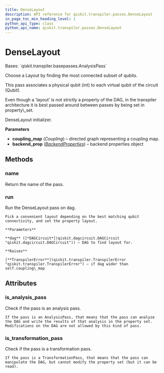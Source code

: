 ```yaml
---
title: DenseLayout
description: API reference for qiskit.transpiler.passes.DenseLayout
in_page_toc_min_heading_level: 1
python_api_type: class
python_api_name: qiskit.transpiler.passes.DenseLayout
---
```


# DenseLayout

<Class id="qiskit.transpiler.passes.DenseLayout" isDedicatedPage={true} github="https://github.com/qiskit/qiskit/tree/stable/0.18/qiskit/transpiler/passes/layout/dense_layout.py" signature="DenseLayout(*args, **kwargs)" modifiers="class">
  Bases: `qiskit.transpiler.basepasses.AnalysisPass`

  Choose a Layout by finding the most connected subset of qubits.

  This pass associates a physical qubit (int) to each virtual qubit of the circuit (Qubit).

  <Admonition title="Note" type="note">
    Even though a ‘layout’ is not strictly a property of the DAG, in the transpiler architecture it is best passed around between passes by being set in property\_set.
  </Admonition>

  DenseLayout initializer.

  **Parameters**

  *   **coupling\_map** (*Coupling*) – directed graph representing a coupling map.
  *   **backend\_prop** ([*BackendProperties*](qiskit.providers.models.BackendProperties "qiskit.providers.models.BackendProperties")) – backend properties object

  ## Methods

  <span id="qiskit-transpiler-passes-denselayout-name" />

  ### name

  <Function id="qiskit.transpiler.passes.DenseLayout.name" signature="DenseLayout.name()">
    Return the name of the pass.
  </Function>

  <span id="qiskit-transpiler-passes-denselayout-run" />

  ### run

  <Function id="qiskit.transpiler.passes.DenseLayout.run" signature="DenseLayout.run(dag)">
    Run the DenseLayout pass on dag.

    Pick a convenient layout depending on the best matching qubit connectivity, and set the property layout.

    **Parameters**

    **dag** ([*DAGCircuit*](qiskit.dagcircuit.DAGCircuit "qiskit.dagcircuit.DAGCircuit")) – DAG to find layout for.

    **Raises**

    [**TranspilerError**](qiskit.transpiler.TranspilerError "qiskit.transpiler.TranspilerError") – if dag wider than self.coupling\_map
  </Function>

  ## Attributes

  ### is\_analysis\_pass

  <Attribute id="qiskit.transpiler.passes.DenseLayout.is_analysis_pass">
    Check if the pass is an analysis pass.

    If the pass is an AnalysisPass, that means that the pass can analyze the DAG and write the results of that analysis in the property set. Modifications on the DAG are not allowed by this kind of pass.
  </Attribute>

  ### is\_transformation\_pass

  <Attribute id="qiskit.transpiler.passes.DenseLayout.is_transformation_pass">
    Check if the pass is a transformation pass.

    If the pass is a TransformationPass, that means that the pass can manipulate the DAG, but cannot modify the property set (but it can be read).
  </Attribute>
</Class>

